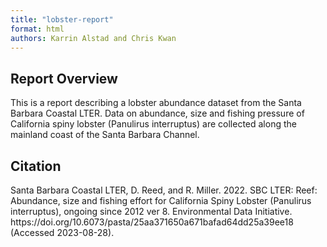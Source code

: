 ```yaml
---
title: "lobster-report"
format: html
authors: Karrin Alstad and Chris Kwan
---
```


## Report Overview

This is a report describing a lobster abundance dataset from the Santa Barbara Coastal LTER.  Data on abundance, size and fishing pressure of California spiny lobster (Panulirus interruptus) are collected along the mainland coast of the Santa Barbara Channel.

## Citation

Santa Barbara Coastal LTER, D. Reed, and R. Miller. 2022. SBC LTER: Reef: Abundance, size and fishing effort for California Spiny Lobster (Panulirus interruptus), ongoing since 2012 ver 8. Environmental Data Initiative. https://doi.org/10.6073/pasta/25aa371650a671bafad64dd25a39ee18 (Accessed 2023-08-28).